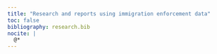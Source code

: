 ```yaml
---
title: "Research and reports using immigration enforcement data"
toc: false
bibliography: research.bib
nocite: |
  @*
---
```


::: {#refs}
:::